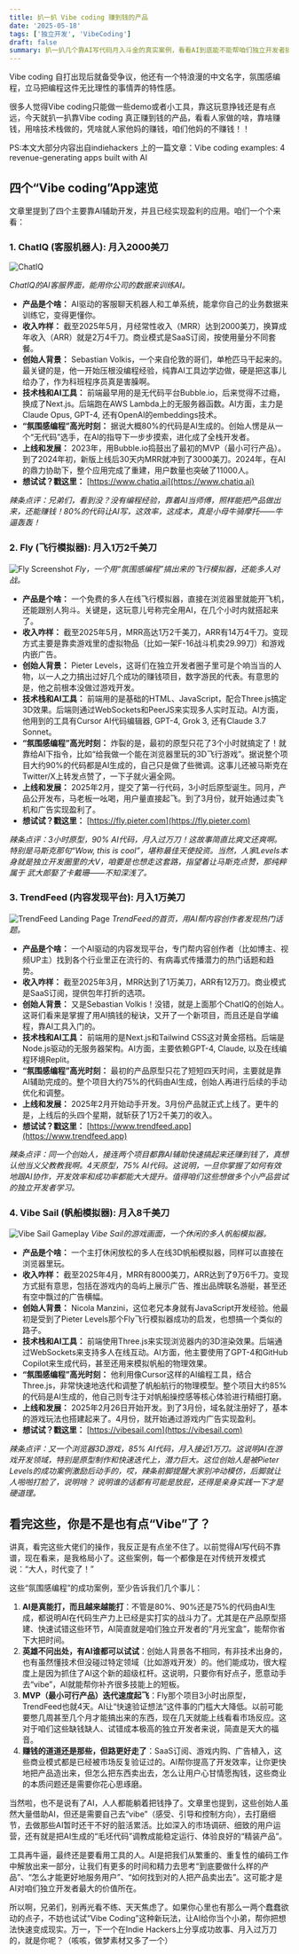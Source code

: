 ```yaml
---
title: 扒一扒 Vibe coding 赚到钱的产品
date: '2025-05-18'
tags: ['独立开发', 'VibeCoding']
draft: false
summary: 扒一扒几个靠AI写代码月入斗金的真实案例，看看AI到底能不能帮咱们独立开发者搞钱。
---
```


Vibe coding 自打出现后就备受争议，他还有一个特浪漫的中文名字，氛围感编程，立马把编程这件无比理性的事情弄的特性感。

很多人觉得Vibe coding只能做一些demo或者小工具，靠这玩意挣钱还是有点远，今天就扒一扒靠Vibe coding 真正赚到钱的产品，看看人家做的啥，靠啥赚钱，用啥技术栈做的，凭啥就人家他妈的赚钱，咱们他妈的不赚钱！！

PS:本文大部分内容出自indiehackers 上的一篇文章：Vibe coding examples: 4 revenue-generating apps built with AI

## 四个“Vibe coding”App速览

文章里提到了四个主要靠AI辅助开发，并且已经实现盈利的应用。咱们一个个来看：

### 1. ChatIQ (客服机器人): 月入2000美刀

![ChatIQ](https://images.indiehackers.com/team-images/chatiq-vibe-coding-demo.png)

*ChatIQ的AI客服界面，能用你公司的数据来训练AI。*

*   **产品是个啥：** AI驱动的客服聊天机器人和工单系统，能拿你自己的业务数据来训练它，变得更懂你。
*   **收入咋样：** 截至2025年5月，月经常性收入（MRR）达到2000美刀，换算成年收入（ARR）就是2万4千刀。商业模式是SaaS订阅，按使用量分不同套餐。
*   **创始人背景：** Sebastian Volkis，一个来自伦敦的哥们，单枪匹马干起来的。最关键的是，他一开始压根没编程经验，纯靠AI工具边学边做，硬是把这事儿给办了，作为科班程序员真是害臊啊。
*   **技术栈和AI工具：** 前端最早用的是无代码平台Bubble.io，后来觉得不过瘾，换成了Next.js。后端跑在AWS Lambda上的无服务器函数。AI方面，主力是Claude Opus, GPT-4, 还有OpenAI的embeddings技术。
*   **“氛围感编程”高光时刻：** 据说大概80%的代码是AI生成的。创始人愣是从一个“无代码”选手，在AI的指导下一步步摸索，进化成了全栈开发者。
*   **上线和发展：** 2023年，用Bubble.io捣鼓出了最初的MVP（最小可行产品）。到了2024年初，新版上线后30天内MRR就冲到了3000美刀。2024年，在AI的鼎力协助下，整个应用完成了重建，用户数量也突破了11000人。
*   **想试试？戳这里：** [https://www.chatiq.ai](https://www.chatiq.ai)

*辣条点评：兄弟们，看到没？没有编程经验，靠着AI当师傅，照样能把产品做出来，还能赚钱！80%的代码让AI写，这效率，这成本，真是小母牛骑摩托——牛逼轰轰！*

### 2. Fly (飞行模拟器): 月入1万2千美刀

![Fly Screenshot](https://images.indiehackers.com/team-images/fly-vibe-code-demo.png)
*Fly，一个用“氛围感编程”搞出来的飞行模拟器，还能多人对战。*

*   **产品是个啥：** 一个免费的多人在线飞行模拟器，直接在浏览器里就能开飞机，还能跟别人狗斗。关键是，这玩意儿号称完全用AI，在几个小时内就搭起来了。
*   **收入咋样：** 截至2025年5月，MRR高达1万2千美刀，ARR有14万4千刀。变现方式主要是靠卖游戏里的虚拟物品（比如一架F-16战斗机卖29.99刀）和游戏内嵌广告。
*   **创始人背景：** Pieter Levels，这哥们在独立开发者圈子里可是个响当当的人物，以一人之力搞出过好几个成功的赚钱项目，数字游民的代表。有意思的是，他之前根本没做过游戏开发。
*   **技术栈和AI工具：** 前端用的是基础的HTML、JavaScript，配合Three.js搞定3D效果。后端则通过WebSockets和PeerJS来实现多人实时互动。AI方面，他用到的工具有Cursor AI代码编辑器, GPT-4, Grok 3, 还有Claude 3.7 Sonnet。
*   **“氛围感编程”高光时刻：** 炸裂的是，最初的原型只花了3个小时就搞定了！就靠给AI下指令，比如“给我做一个能在浏览器里玩的3D飞行游戏”。据说整个项目大约90%的代码都是AI生成的，自己只是做了些微调。这事儿还被马斯克在Twitter/X上转发点赞了，一下子就火遍全网。
*   **上线和发展：** 2025年2月，提交了第一行代码，3小时后原型诞生。同月，产品公开发布，马老板一吆喝，用户量直接起飞。到了3月份，就开始通过卖飞机和广告实现盈利了。
*   **想试试？戳这里：** [https://fly.pieter.com](https://fly.pieter.com)

*辣条点评：3小时原型，90% AI代码，月入过万刀！这故事简直比爽文还爽啊。特别是马斯克那句“Wow, this is cool”，堪称最佳天使投资。当然，人家Levels本身就是独立开发圈里的大V，咱要是也想走这套路，指望着让马斯克点赞，那纯粹属于 武大郎娶了卡戴珊——不知深浅了。*

### 3. TrendFeed (内容发现平台): 月入1万美刀

![TrendFeed Landing Page](https://images.indiehackers.com/post-images/HxoUuTymcPNvhCNe8b6A/vOqaQ3DJwYRP8MNEjUOSMger71w1/trendfeed-homepage.png)
*TrendFeed的首页，用AI帮内容创作者发现热门话题。*

*   **产品是个啥：** 一个AI驱动的内容发现平台，专门帮内容创作者（比如博主、视频UP主）找到各个行业里正在流行的、有病毒式传播潜力的热门话题和趋势。
*   **收入咋样：** 截至2025年3月，MRR达到了1万美刀，ARR有12万刀。商业模式是SaaS订阅，提供包年打折的选项。
*   **创始人背景：** 又是Sebastian Volkis！没错，就是上面那个ChatIQ的创始人。这哥们看来是掌握了用AI搞钱的秘诀，又开了一个新项目，而且还是自学编程，靠AI工具入门的。
*   **技术栈和AI工具：** 前端用的是Next.js和Tailwind CSS这对黄金搭档。后端是Node.js驱动的无服务器架构。AI方面，主要依赖GPT-4, Claude, 以及在线编程环境Replit。
*   **“氛围感编程”高光时刻：** 最初的产品原型只花了短短四天时间，主要就是靠AI辅助完成的。整个项目大约75%的代码由AI生成，创始人再进行后续的手动优化和调整。
*   **上线和发展：** 2025年2月开始动手开发。3月份产品就正式上线了。更牛的是，上线后的头四个星期，就斩获了1万2千美刀的收入。
*   **想试试？戳这里：** [https://www.trendfeed.app](https://www.trendfeed.app)

*辣条点评：同一个创始人，接连两个项目都靠AI辅助快速搞起来还赚到钱了，真想认他当义父教教我啊。4天原型，75% AI代码。这说明，一旦你掌握了如何有效地跟AI协作，开发效率和成功率都能大大提升。值得咱们这些想做多个小产品尝试的独立开发者学习。*

### 4. Vibe Sail (帆船模拟器): 月入8千美刀

![Vibe Sail Gameplay](https://images.indiehackers.com/post-images/2NUIOp80SUWuPmmfKoS9/PWairgiOpneHvkGJri7RVbtORKI2/vibe-sail-vibe-code-demo.png)
*Vibe Sail的游戏画面，一个休闲的多人帆船模拟器。*

*   **产品是个啥：** 一个主打休闲放松的多人在线3D帆船模拟器，同样可以直接在浏览器里玩。
*   **收入咋样：** 截至2025年4月，MRR有8000美刀，ARR达到了9万6千刀。变现方式挺有意思，包括在游戏内的岛屿上展示广告、推出品牌联名游艇，甚至还有空中飘过的广告横幅。
*   **创始人背景：** Nicola Manzini，这位老兄本身就有JavaScript开发经验。他最初是受到了Pieter Levels那个Fly飞行模拟器成功的启发，也想搞一个类似的路子。
*   **技术栈和AI工具：** 前端使用Three.js来实现浏览器内的3D渲染效果。后端通过WebSockets来支持多人在线互动。AI方面，他主要使用了GPT-4和GitHub Copilot来生成代码，甚至还用来模拟帆船的物理效果。
*   **“氛围感编程”高光时刻：** 他利用像Cursor这样的AI编程工具，结合Three.js，非常快速地迭代和调整了帆船航行的物理模型。整个项目大约85%的代码是AI生成的，他自己则专注于对帆船操控感等核心体验进行精细打磨。
*   **上线和发展：** 2025年2月26日开始开发。到了3月份，域名就注册好了，基本的游戏玩法也搭建起来了。4月份，就开始通过游戏内广告实现盈利。
*   **想试试？戳这里：** [https://vibesail.com](https://vibesail.com)

*辣条点评：又一个浏览器3D游戏，85% AI代码，月入接近1万刀。这说明AI在游戏开发领域，特别是原型制作和快速迭代上，潜力巨大。这位创始人是被Pieter Levels的成功案例激励后动手的，哎，辣条前脚提醒大家别冲动模仿，后脚就让人啪啪打脸了，说明啥？ 说明谁的话都有可能是放屁，还得是亲身实践一下才是硬道理。*

## 看完这些，你是不是也有点“Vibe”了？

讲真，看完这些大佬们的操作，我反正是有点坐不住了。以前觉得AI写代码不靠谱，现在看来，是我格局小了。这些案例，每一个都像是在对传统开发模式说：“大人，时代变了！”

这些“氛围感编程”的成功案例，至少告诉我们几个事儿：

1.  **AI是真能打，而且越来越能打**：不管是80%、90%还是75%的代码由AI生成，都说明AI在代码生产力上已经是实打实的战斗力了。尤其是在产品原型搭建、快速试错这些环节，AI简直就是咱们独立开发者的“月光宝盒”，能帮你省下大把时间。
2.  **英雄不问出处，有AI谁都可以试试**：创始人背景各不相同，有非技术出身的，也有虽然懂技术但没碰过特定领域（比如游戏开发）的。他们能成功，很大程度上是因为抓住了AI这个新的超级杠杆。这说明，只要你有好点子，愿意动手去“vibe”，AI就能帮你补齐很多技能上的短板。
3.  **MVP（最小可行产品）迭代速度起飞**：Fly那个项目3小时出原型，TrendFeed也就4天。AI让“快速验证想法”这件事的门槛大大降低。以前可能要憋几周甚至几个月才能搞出来的东西，现在几天就能上线看看市场反应。这对于咱们这些缺钱缺人、试错成本极高的独立开发者来说，简直是天大的福音。
4.  **赚钱的道道还是那些，但路更好走了**：SaaS订阅、游戏内购、广告植入，这些商业模式都是已经被市场反复验证过的。AI帮你提高了开发效率，让你更快地把产品造出来，但怎么把东西卖出去，怎么让用户心甘情愿掏钱，这些商业的本质问题还是需要你花心思琢磨。

当然啦，也不是说有了AI，人人都能躺着把钱挣了。文章里也提到，这些创始人虽然大量借助AI，但还是需要自己去“vibe”（感受、引导和控制方向），去打磨细节，去做那些AI暂时还干不好的脏活累活。比如深入的市场调研、细致的用户运营，还有就是把AI生成的“毛坯代码”调教成能稳定运行、体验良好的“精装产品”。

工具再牛逼，最终还是要看用工具的人。AI是把我们从繁重的、重复性的编码工作中解放出来一部分，让我们有更多的时间和精力去思考“到底要做什么样的产品”、“怎么才能更好地服务用户”、“如何找到对的人把产品卖出去”。这可能才是AI对咱们独立开发者最大的价值所在。

所以啊，兄弟们，别再光看不练、天天焦虑了。如果你心里也有那么一两个蠢蠢欲动的点子，不妨也试试“Vibe Coding”这种新玩法，让AI给你当个小弟，帮你把想法快速变成现实。万一，下一个在Indie Hackers上分享成功故事、月入过万刀的，就是你呢？（咳咳，做梦素材又多了一个）
